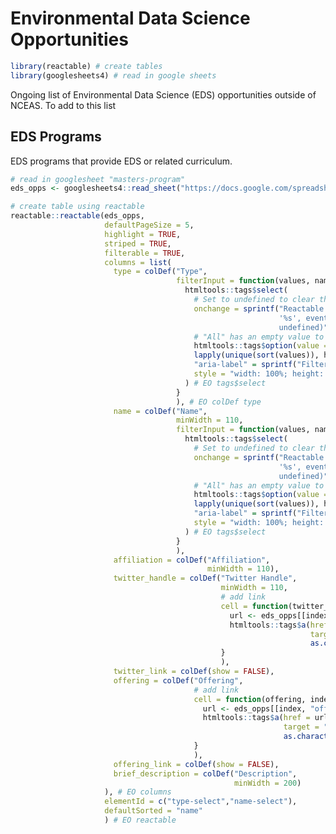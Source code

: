 # Environmental Data Science Opportunities {.unnumbered}

```r
library(reactable) # create tables
library(googlesheets4) # read in google sheets
```

Ongoing list of Environmental Data Science (EDS) opportunities outside of NCEAS. To add to this list

## EDS Programs

EDS programs that provide EDS or related curriculum.

```r
# read in googlesheet "masters-program"
eds_opps <- googlesheets4::read_sheet("https://docs.google.com/spreadsheets/d/1y5_7cpGG1eb56cnMZl9sb-AbfaSCc3hidZjs5L7VZoA/edit?usp=sharing", sheet = "eds-opps")
```

```r
# create table using reactable
reactable::reactable(eds_opps,
                     defaultPageSize = 5,
                     highlight = TRUE,
                     striped = TRUE,
                     filterable = TRUE,
                     columns = list(
                       type = colDef("Type",
                                     filterInput = function(values, name) {
                                       htmltools::tags$select(
                                         # Set to undefined to clear the filter
                                         onchange = sprintf("Reactable.setFilter('type-select',
                                                            '%s', event.target.value ||
                                                            undefined)", name),
                                         # "All" has an empty value to clear the filter, and is the default option
                                         htmltools::tags$option(value = "", "All"),
                                         lapply(unique(sort(values)), htmltools::tags$option),
                                         "aria-label" = sprintf("Filter %s", name),
                                         style = "width: 100%; height: 28px;"
                                       ) # EO tags$select
                                     }
                                     ), # EO colDef type
                       name = colDef("Name",
                                     minWidth = 110,
                                     filterInput = function(values, name) {
                                       htmltools::tags$select(
                                         # Set to undefined to clear the filter
                                         onchange = sprintf("Reactable.setFilter('name-select',
                                                            '%s', event.target.value ||
                                                            undefined)", name),
                                         # "All" has an empty value to clear the filter, and is the default option
                                         htmltools::tags$option(value = "", "All"),
                                         lapply(unique(sort(values)), htmltools::tags$option),
                                         "aria-label" = sprintf("Filter %s", name),
                                         style = "width: 100%; height: 28px;"
                                       ) # EO tags$select
                                     }
                                     ),
                       affiliation = colDef("Affiliation",
                                            minWidth = 110),
                       twitter_handle = colDef("Twitter Handle",
                                               minWidth = 110,
                                               # add link
                                               cell = function(twitter_handle, index) {
                                                 url <- eds_opps[[index, "twitter_link"]]
                                                 htmltools::tags$a(href = url, 
                                                                   target = "_blank",
                                                                   as.character(twitter_handle))
                                               } 
                                               ),
                       twitter_link = colDef(show = FALSE),
                       offering = colDef("Offering",
                                         # add link
                                         cell = function(offering, index) {
                                           url <- eds_opps[[index, "offering_link"]]
                                           htmltools::tags$a(href = url,
                                                             target = "_blank",
                                                             as.character(offering))
                                         }
                                         ),
                       offering_link = colDef(show = FALSE),
                       brief_description = colDef("Description", 
                                                  minWidth = 200)
                     ), # EO columns
                     elementId = c("type-select","name-select"),
                     defaultSorted = "name"
                     ) # EO reactable


```
